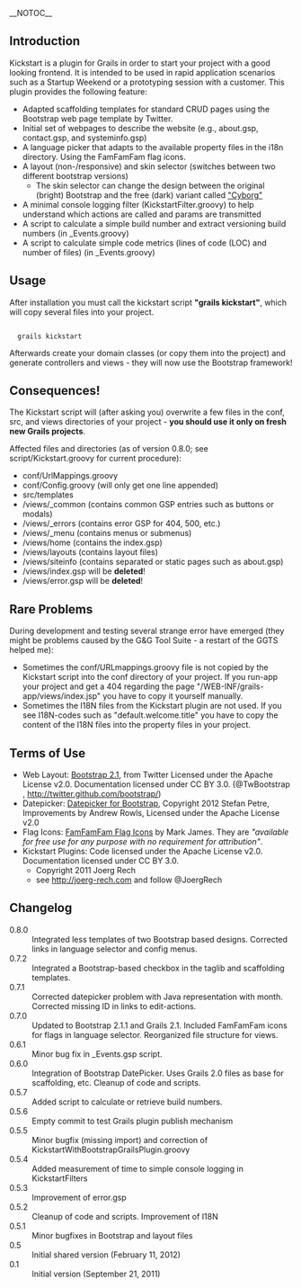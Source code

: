 __NOTOC__
== Introduction ==
Kickstart is a plugin for Grails in order to start your project with a good looking frontend. It is intended to be used in rapid application scenarios such as a Startup Weekend or a prototyping session with a customer.
This plugin provides the following feature:
* Adapted scaffolding templates for standard CRUD pages using the Bootstrap web page template by Twitter.
* Initial set of webpages to describe the website (e.g., about.gsp, contact.gsp, and systeminfo.gsp)
* A language picker that adapts to the available property files in the i18n directory. Using the FamFamFam flag icons.
* A layout (non-/responsive) and skin selector (switches between two different bootstrap versions)
** The skin selector can change the design between the original (bright) Bootstrap and the free (dark) variant called [http://bootswatch.com/cyborg/ "Cyborg"] 
* A minimal console logging filter (KickstartFilter.groovy) to help understand which actions are called and params are transmitted
* A script to calculate a simple build number and extract versioning build numbers (in _Events.groovy)
* A script to calculate simple code metrics (lines of code (LOC) and number of files) (in _Events.groovy)

== Usage ==
After installation you must call the kickstart script '''"grails kickstart"''', which will copy several files into your project. 

<pre style="border: 1px solid #ccc; border-radius: 3px; background-color: #F8F8F8;">

  grails kickstart

</pre>

Afterwards create your domain classes (or copy them into the project) and generate controllers and views - they will
now use the Bootstrap framework!

== Consequences! ==
The Kickstart script will (after asking you) overwrite a few files in the conf, src, and views directories of your project - '''you should use it only on fresh new Grails projects'''. 

Affected files and directories (as of version 0.8.0; see script/Kickstart.groovy for current procedure):
* conf/UrlMappings.groovy
* conf/Config.groovy (will only get one line appended)
* src/templates
* /views/_common (contains common GSP entries such as buttons or modals)
* /views/_errors (contains error GSP for 404, 500, etc.)
* /views/_menu   (contains menus or submenus)
* /views/home    (contains the index.gsp)
* /views/layouts (contains layout files)
* /views/siteinfo (contains separated or static pages such as about.gsp)
* /views/index.gsp will be '''deleted'''!
* /views/error.gsp will be '''deleted'''!

== Rare Problems ==
During development and testing several strange error have emerged (they might be problems caused by the G&G Tool Suite - a restart of the GGTS helped me):

* Sometimes the conf/URLmappings.groovy file is not copied by the Kickstart script into the conf directory of your project. If you run-app your project and get a 404 regarding the page "/WEB-INF/grails-app/views/index.jsp" you have to copy it yourself manually.
* Sometimes the I18N files from the Kickstart plugin are not used. If you see I18N-codes such as "default.welcome.title" you have to copy the content of the I18N files into the property files in your project.

== Terms of Use ==

* Web Layout: [http://twitter.github.com/bootstrap/ Bootstrap 2.1], from Twitter Licensed under the Apache License v2.0. Documentation licensed under CC BY 3.0. (@TwBootstrap , http://twitter.github.com/bootstrap/)
* Datepicker: [https://github.com/eternicode/bootstrap-datepicker Datepicker for Bootstrap], Copyright 2012 Stefan Petre, Improvements by Andrew Rowls, Licensed under the Apache License v2.0
* Flag Icons: [http://www.famfamfam.com/lab/icons/flags/ FamFamFam Flag Icons] by Mark James. They are <i>"available for free use for any purpose with no requirement for attribution"</i>.
* Kickstart Plugins: Code licensed under the Apache License v2.0. Documentation licensed under CC BY 3.0. 
** Copyright 2011 Joerg Rech 
** see http://joerg-rech.com and follow @JoergRech

== Changelog ==

;0.8.0
: Integrated less templates of two Bootstrap based designs. Corrected links in language selector and config menus. 
;0.7.2
: Integrated a Bootstrap-based checkbox in the taglib and scaffolding templates. 
;0.7.1
: Corrected datepicker problem with Java representation with month. Corrected missing ID in links to edit-actions. 
;0.7.0
: Updated to Bootstrap 2.1.1 and Grails 2.1. Included FamFamFam icons for flags in language selector. Reorganized file structure for views. 
;0.6.1
: Minor bug fix in _Events.gsp script. 
;0.6.0
: Integration of Bootstrap DatePicker. Uses Grails 2.0 files as base for scaffolding, etc. Cleanup of code and scripts. 
;0.5.7
: Added script to calculate or retrieve build numbers.
;0.5.6
: Empty commit to test Grails plugin publish mechanism
;0.5.5
: Minor bugfix (missing import) and correction of KickstartWithBootstrapGrailsPlugin.groovy
;0.5.4
: Added measurement of time to simple console logging in KickstartFilters
;0.5.3
: Improvement of error.gsp
;0.5.2
: Cleanup of code and scripts. Improvement of I18N 
;0.5.1
: Minor bugfixes in Bootstrap and layout files 
;0.5
: Initial shared version (February 11, 2012)
;0.1
: Initial version (September 21, 2011)
